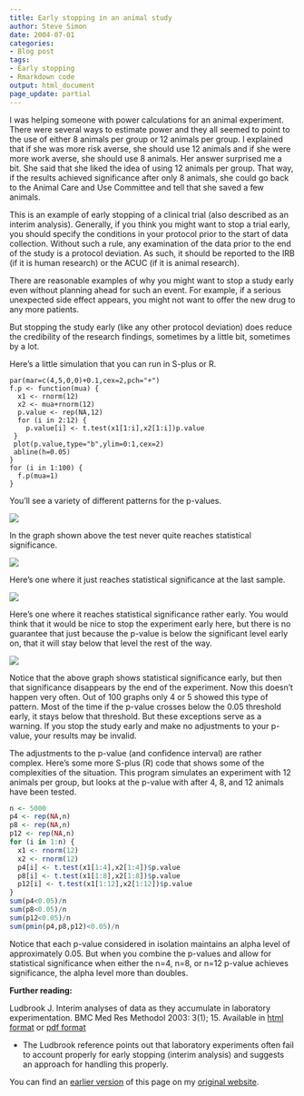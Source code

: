 ```yaml
---
title: Early stopping in an animal study
author: Steve Simon
date: 2004-07-01
categories:
- Blog post
tags:
- Early stopping
- Rmarkdown code
output: html_document
page_update: partial
---
```


I was helping someone with power calculations for an animal experiment. There were several ways to estimate power and they all seemed to point to the use of either 8 animals per group or 12 animals per group. I explained that if she was more risk averse, she should use 12 animals and if she were more work averse, she should use 8 animals. Her answer surprised me a bit. She said that she liked the idea of using 12 animals per group. That way, if the results achieved significance after only 8 animals, she could go back to the Animal Care and Use Committee and tell that she saved a few animals.

This is an example of early stopping of a clinical trial (also described as an interim analysis). Generally, if you think you might want to stop a trial early, you should specify the conditions in your protocol prior to the start of data collection. Without such a rule, any examination of the data prior to the end of the study is a protocol deviation. As such, it should be reported to the IRB (if it is human research) or the ACUC (if it is animal research).

There are reasonable examples of why you might want to stop a study early even without planning ahead for such an event. For example, if a serious unexpected side effect appears, you might not want to offer the new drug to any more patients.

But stopping the study early (like any other protocol deviation) does reduce the credibility of the research findings, sometimes by a little bit, sometimes by a lot.

Here's a little simulation that you can run in S-plus or R.

```{}
par(mar=c(4,5,0,0)+0.1,cex=2,pch="+")
f.p <- function(mua) {
  x1 <- rnorm(12)
  x2 <- mua+rnorm(12)
  p.value <- rep(NA,12)
  for (i in 2:12) {
    p.value[i] <- t.test(x1[1:i],x2[1:i])p.value
 }
 plot(p.value,type="b",ylim=0:1,cex=2)
 abline(h=0.05)
}
for (i in 1:100) {
  f.p(mua=1)
}
```

You'll see a variety of different patterns for the p-values.

![](http://www.pmean.com/images/04/EarlyStopping01.gif)

In the graph shown above the test never quite reaches statistical significance.

![](http://www.pmean.com/images/04/EarlyStopping02.gif)

Here's one where it just reaches statistical significance at the last sample.

![](http://www.pmean.com/images/04/EarlyStopping03.gif)

Here's one where it reaches statistical significance rather early. You would think that it would be nice to stop the experiment early here, but there is no guarantee that just because the p-value is below the significant level early on, that it will stay below that level the rest of the way.

![](http://www.pmean.com/images/04/EarlyStopping04.gif)

Notice that the above graph shows statistical significance early, but then that significance disappears by the end of the experiment. Now this doesn't happen very often. Out of 100 graphs only 4 or 5 showed this type of pattern. Most of the time if the p-value crosses below the 0.05 threshold early, it stays below that threshold. But these exceptions serve as a warning. If you stop the study early and make no adjustments to your p-value, your results may be invalid.

The adjustments to the p-value (and confidence interval) are rather complex. Here's some more S-plus (R) code that shows some of the complexities of the situation. This program simulates an experiment with 12 animals per group, but looks at the p-value with after 4, 8, and 12 animals have been tested.

```r
n <- 5000
p4 <- rep(NA,n)
p8 <- rep(NA,n)
p12 <- rep(NA,n)
for (i in 1:n) {
  x1 <- rnorm(12)
  x2 <- rnorm(12)
  p4[i] <- t.test(x1[1:4],x2[1:4])$p.value
  p8[i] <- t.test(x1[1:8],x2[1:8])$p.value
  p12[i] <- t.test(x1[1:12],x2[1:12])$p.value
}
sum(p4<0.05)/n
sum(p8<0.05)/n
sum(p12<0.05)/n
sum(pmin(p4,p8,p12)<0.05)/n
```


Notice that each p-value considered in isolation maintains an alpha level of approximately 0.05. But when you combine the p-values and allow for statistical significance when either the n=4, n=8, or n=12 p-value achieves significance, the alpha level more than doubles.

**Further reading:**

Ludbrook J. Interim analyses of data as they accumulate in laboratory experimentation. BMC Med Res Methodol 2003: 3(1); 15. Available in [html format](http://www.biomedcentral.com/1471-2288/3/15) or [pdf format](http://www.biomedcentral.com/content/pdf/1471-2288-3-15.pdf)

+ The Ludbrook reference points out that laboratory experiments often fail to account properly for early stopping (interim analysis) and suggests an approach for handling this properly.

You can find an [earlier version][sim1] of this page on my [original website][sim2].

[sim1]: http://www.pmean.com/04/EarlyStoppingAnimal.html
[sim2]: http://www.pmean.com/original_site.html
